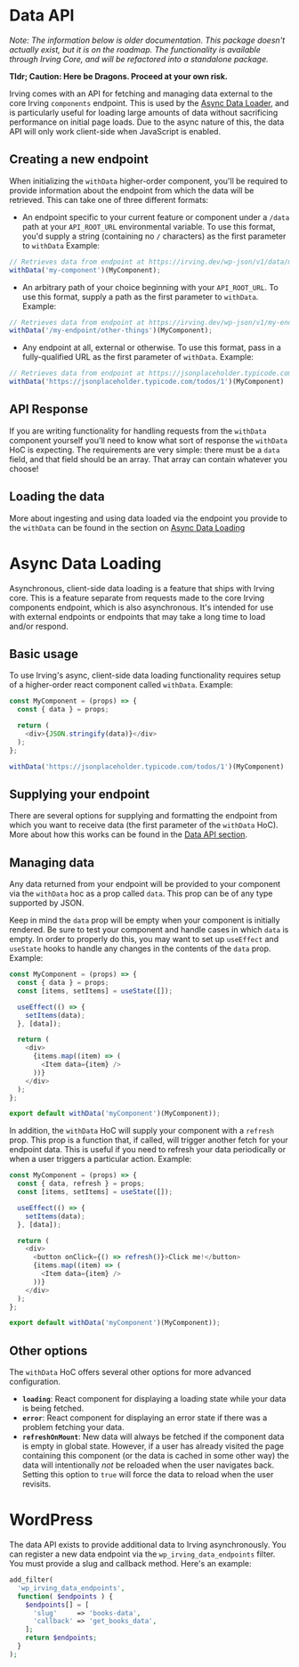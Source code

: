 <Meta title="Packages|Data Loading" />

# Data API
_Note: The information below is older documentation. This package doesn't actually exist, but it is on the roadmap. The functionality is available through Irving Core, and will be refactored into a standalone package._

__Tldr; Caution: Here be Dragons. Proceed at your own risk.__

Irving comes with an API for fetching and managing data external to the core Irving `components` endpoint. This is used by the [Async Data Loader](#async-data-loading), and is particularly useful for loading large amounts of data without sacrificing performance on initial page loads. Due to the async nature of this, the data API will only work client-side when JavaScript is enabled.

## Creating a new endpoint
When initializing the `withData` higher-order component, you'll be required to provide information about the endpoint from which the data will be retrieved. This can take one of three different formats:
* An endpoint specific to your current feature or component under a `/data` path at your `API_ROOT_URL` environmental variable. To use this format, you'd supply a string (containing no `/` characters) as the first parameter to `withData` Example:
```javascript
// Retrieves data from endpoint at https://irving.dev/wp-json/v1/data/my-component/
withData('my-component')(MyComponent);
```
* An arbitrary path of your choice beginning with your `API_ROOT_URL`. To use this format, supply a path as the first parameter to `withData`. Example:
```javascript
// Retrieves data from endpoint at https://irving.dev/wp-json/v1/my-endpoint/other-things
withData('/my-endpoint/other-things')(MyComponent);
```
* Any endpoint at all, external or otherwise. To use this format, pass in a fully-qualified URL as the first parameter of `withData`. Example:
```javascript
// Retrieves data from endpoint at https://jsonplaceholder.typicode.com/todos/1
withData('https://jsonplaceholder.typicode.com/todos/1')(MyComponent)
```

## API Response
If you are writing functionality for handling requests from the `withData` component yourself you'll need to know what sort of response the `withData` HoC is expecting. The requirements are very simple: there must be a `data` field, and that field should be an array. That array can contain whatever you choose!

## Loading the data
More about ingesting and using data loaded via the endpoint you provide to the `withData` can be found in the section on [Async Data Loading](https://github.com/alleyinteractive/irving/wiki/Async-Data-Loading)

# Async Data Loading

Asynchronous, client-side data loading is a feature that ships with Irving core. This is a feature separate from requests made to the core Irving components endpoint, which is also asynchronous. It's intended for use with external endpoints or endpoints that may take a long time to load and/or respond.

## Basic usage
To use Irving's async, client-side data loading functionality requires setup of a higher-order react component called `withData`. Example:
```javascript
const MyComponent = (props) => {
  const { data } = props;

  return (
    <div>{JSON.stringify(data)}</div>
  );
};

withData('https://jsonplaceholder.typicode.com/todos/1')(MyComponent)
```

## Supplying your endpoint
There are several options for supplying and formatting the endpoint from which you want to receive data (the first parameter of the `withData` HoC). More about how this works can be found in the [Data API section](https://github.com/alleyinteractive/irving/wiki/Data-API).

## Managing data
Any data returned from your endpoint will be provided to your component via the `withData` hoc as a prop called `data`. This prop can be of any type supported by JSON.

Keep in mind the `data` prop will be empty when your component is initially rendered. Be sure to test your component and handle cases in which `data` is empty. In order to properly do this, you may want to set up `useEffect` and `useState` hooks to handle any changes in the contents of the `data` prop. Example:

```javascript
const MyComponent = (props) => {
  const { data } = props;
  const [items, setItems] = useState([]);

  useEffect(() => {
    setItems(data);
  }, [data]);

  return (
    <div>
      {items.map((item) => (
        <Item data={item} />
      ))}
    </div>
  );
};

export default withData('myComponent')(MyComponent));
```
In addition, the `withData` HoC will supply your component with a `refresh` prop. This prop is a function that, if called, will trigger another fetch for your endpoint data. This is useful if you need to refresh your data periodically or when a user triggers a particular action. Example:
```javascript
const MyComponent = (props) => {
  const { data, refresh } = props;
  const [items, setItems] = useState([]);

  useEffect(() => {
    setItems(data);
  }, [data]);

  return (
    <div>
      <button onClick={() => refresh()}>Click me!</button>
      {items.map((item) => (
        <Item data={item} />
      ))}
    </div>
  );
};

export default withData('myComponent')(MyComponent));
```

## Other options
The `withData` HoC offers several other options for more advanced configuration.
- **`loading`**: React component for displaying a loading state while your data is being fetched.
- **`error`**: React component for displaying an error state if there was a problem fetching your data.
- **`refreshOnMount`**: New data will always be fetched if the component data is empty in global state. However, if a user has already visited the page containing this component (or the data is cached in some other way) the data will intentionally _not_ be reloaded when the user navigates back. Setting this option to `true` will force the data to reload when the user revisits.


# WordPress
The data API exists to provide additional data to Irving asynchronously. You can register a new data endpoint via the `wp_irving_data_endpoints` filter. You must provide a slug and callback method. Here's an example:
```php
add_filter(
  'wp_irving_data_endpoints',
  function( $endpoints ) {
    $endpoints[] = [
      'slug'     => 'books-data',
      'callback' => 'get_books_data',
    ];
    return $endpoints;
  }
);
```